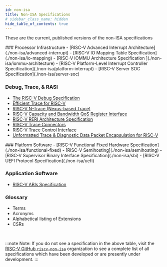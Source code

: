 ```yaml
---
id: non-isa
title: Non-ISA Specifications
# sidebar_class_name: hidden
hide_table_of_contents: true
---
```


These are the current, published versions of the non-ISA specifications

<Columns>
	<Column>
### Processor Infrastructure
- [RISC-V Advanced Interrupt Architecture](./non-isa/advanced-interrupt)
- [RISC-V IO Mapping Table Specification](./non-isa/io-mapping)
- [RISC-V IOMMU Architecture Specification  ](./non-isa/iommu-architecture)
- [RISC-V Platform-Level Interrupt Controller Specification](./non-isa/platform-interrupt)
- [RISC-V Server SOC Specification](./non-isa/server-soc)

### Debug, Trace, & RASl
- [The RISC-V Debug Specification](./non-isa/debug)
- [Efficient Trace for RISC-V](./non-isa/efficient-trace)
- [RISC-V N-Trace (Nexus-based Trace)](./non-isa/n-trace)
- [RISC-V Capacity and Bandwidth QoS Register Interface](./non-isa/qos)
- [RISC-V RERI Architecture Specification](./non-isa/reri)
- [RISC-V Trace Connectors](./non-isa/trace-conectors)
- [RISC-V Trace Control Interface](./non-isa/trace-control-interface)
- [Unformatted Trace & Diagnostic Data Packet Encapsulation for RISC-V](./non-isa/unformatted-trace)
</Column>

<Column>
### Platform Software
- [RISC-V Functional Fixed Hardware Specification](./non-isa/functional-fixed)
- [RISC-V Semihosting](./non-isa/semihosting)
- [RISC-V Supervisor Binary Interface Specification](./non-isa/sbi)
- [RISC-V UEFI Protocol Specification](./non-isa/uefi)


### Application Software
- [RISC-V ABIs Specification](./non-isa/abi)

### Glossary
- Terms
- Acronyms
- Alphabetical listing of Extensions
- CSRs

</Column>
</Columns>
<br />

:::note
Note: If you do not see a specification in the above table, visit the [RISC-V GitHub `riscv-non-isa`](https://github.com/riscv-non-isa) organization to see a complete list of all specifications which have been developed or are presently under development.
:::